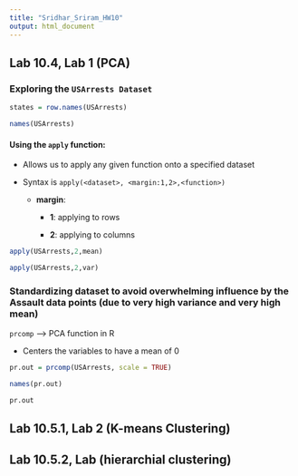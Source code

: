 ```yaml
---
title: "Sridhar_Sriram_HW10"
output: html_document
---
```


## Lab 10.4, Lab 1 (PCA)

### Exploring the `USArrests Dataset`
```r
states = row.names(USArrests)

names(USArrests)
```

#### Using the `apply` function:

* Allows us to apply any given function onto a specified dataset

* Syntax is `apply(<dataset>, <margin:1,2>,<function>)`

  * **margin**:
  
    * **1**:  applying to rows
    
    * **2**: applying to columns
    
```r
apply(USArrests,2,mean)

apply(USArrests,2,var)
```

### Standardizing dataset to avoid overwhelming influence by the Assault data points (due to very high variance and very high mean)

`prcomp` --> PCA function in R

* Centers the variables to have a mean of 0


```r
pr.out = prcomp(USArrests, scale = TRUE)

names(pr.out)

pr.out
```




## Lab 10.5.1, Lab 2 (K-means Clustering)

## Lab 10.5.2, Lab (hierarchial clustering)

